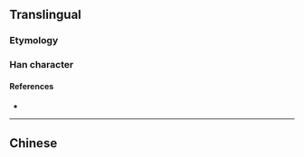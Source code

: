 {{also|櫝}}
{{character info}}
==Translingual==

===Etymology===
{{Han simp|櫝|f=賣|t=卖}}

===Han character===
{{Han char|rn=75|rad=木|as=08|sn=12|four=|canj=DJNK|ids=⿰木卖}}

====References====
* {{Han ref|kx=0537.131|hdz=21228.040|uh=691F|ud=26911}}

----

==Chinese==
{{zh-see|櫝}}